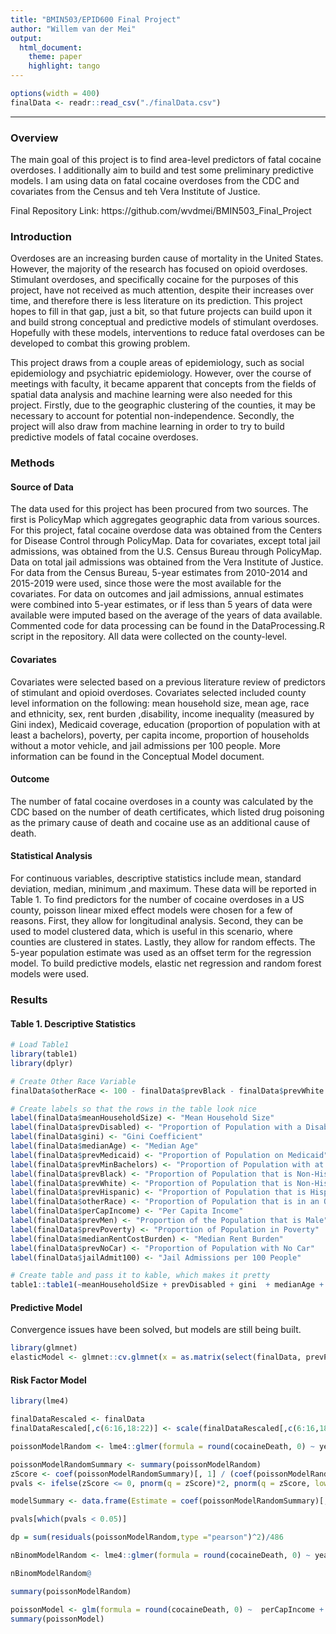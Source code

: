 ```yaml
---
title: "BMIN503/EPID600 Final Project"
author: "Willem van der Mei"
output: 
  html_document:
    theme: paper 
    highlight: tango
---
```

```r
options(width = 400)
finalData <- readr::read_csv("./finalData.csv")
```  
***


### Overview

The main goal of this project is to find area-level predictors of fatal cocaine overdoses. I additionally aim to build and test some preliminary predictive models. I am using data on fatal cocaine overdoses from the CDC and covariates from the Census and teh Vera Institute of Justice.

Final Repository Link: https://github.com/wvdmei/BMIN503_Final_Project


### Introduction 

Overdoses are an increasing burden cause of mortality in the United States. However, the majority of the research has focused on opioid overdoses. Stimulant overdoses, and specifically cocaine for the purposes of this project, have not received as much attention, despite their increases over time, and therefore there is less literature on its prediction. This project hopes to fill in that gap, just a bit, so that future projects can build upon it and build strong conceptual and predictive models of stimulant overdoses. Hopefully with these models, interventions to reduce fatal overdoses can be developed to combat this growing problem.

This project draws from a couple areas of epidemiology, such as social epidemiology and psychiatric epidemiology. However, over the course of meetings with faculty, it became apparent that concepts from the fields of spatial data analysis and machine learning were also needed for this project. Firstly, due to the geographic clustering of the counties, it may be necessary to account for potential non-independence. Secondly, the project will also draw from machine learning in order to try to build predictive models of fatal cocaine overdoses.

### Methods

#### Source of Data

The data used for this project has been procured from two sources. The first is PolicyMap which aggregates geographic data from various sources. For this project, fatal cocaine overdose data was obtained from the Centers for Disease Control through PolicyMap. Data for covariates, except total jail admissions, was obtained from the U.S. Census Bureau through PolicyMap. Data on total jail admissions was obtained from the Vera Institute of Justice. For data from the Census Bureau, 5-year estimates from 2010-2014 and 2015-2019 were used, since those were the most available for the covariates. For data on outcomes and jail admissions, annual estimates were combined into 5-year estimates, or if less than 5 years of data were available were imputed based on the average of the years of data available. Commented code for data processing can be found in the DataProcessing.R script in the repository. All data were collected on the county-level. 

#### Covariates

Covariates were selected based on a previous literature review of predictors of stimulant and opioid overdoses. Covariates selected included county level information on the following: mean household size, mean age, race and ethnicity, sex, rent burden ,disability, income inequality (measured by Gini index), Medicaid coverage, education (proportion of population with at least a bachelors), poverty, per capita income, proportion of households without a motor vehicle, and jail admissions per 100 people. More information can be found in the Conceptual Model document.

#### Outcome

The number of fatal cocaine overdoses in a county was calculated by the CDC based on the number of death certificates, which listed drug poisoning as the primary cause of death and cocaine use as an additional cause of death.

#### Statistical Analysis

For continuous variables, descriptive statistics include mean, standard deviation, median, minimum ,and maximum. These data will be reported in Table 1. To find predictors for the number of cocaine overdoses in a US county, poisson linear mixed effect models were chosen for a few of reasons. First, they allow for longitudinal analysis. Second, they can be used to model clustered data, which is useful in this scenario, where counties are clustered in states. Lastly, they allow for random effects. The 5-year population estimate was used as an offset term for the regression model. To build predictive models, elastic net regression and random forest models were used.

### Results

#### Table 1. Descriptive Statistics

```r
# Load Table1
library(table1)
library(dplyr)

# Create Other Race Variable
finalData$otherRace <- 100 - finalData$prevBlack - finalData$prevWhite - finalData$prevHispanic

# Create labels so that the rows in the table look nice
label(finalData$meanHouseholdSize) <- "Mean Household Size"
label(finalData$prevDisabled) <- "Proportion of Population with a Disability"
label(finalData$gini) <- "Gini Coefficient"
label(finalData$medianAge) <- "Median Age"
label(finalData$prevMedicaid) <- "Proportion of Population on Medicaid"
label(finalData$prevMinBachelors) <- "Proportion of Population with at least a Bachelors"
label(finalData$prevBlack) <- "Proportion of Population that is Non-Hispanic Black Only"
label(finalData$prevWhite) <- "Proportion of Population that is Non-Hispanic White Only"
label(finalData$prevHispanic) <- "Proportion of Population that is Hispanic of All Races"
label(finalData$otherRace) <- "Proportion of Population that is in an Other Race Group"
label(finalData$perCapIncome) <- "Per Capita Income"
label(finalData$prevMen) <- "Proportion of the Population that is Male"
label(finalData$prevPoverty) <- "Proportion of Population in Poverty"
label(finalData$medianRentCostBurden) <- "Median Rent Burden"
label(finalData$prevNoCar) <- "Proportion of Population with No Car"
label(finalData$jailAdmit100) <- "Jail Admissions per 100 People"

# Create table and pass it to kable, which makes it pretty
table1::table1(~meanHouseholdSize + prevDisabled + gini  + medianAge + prevMedicaid + prevMinBachelors + prevBlack + prevWhite + prevHispanic + otherRace + perCapIncome + prevMen + prevPoverty + medianRentCostBurden + prevNoCar + jailAdmit100, data = finalData) %>% kableExtra::kable()
```

#### Predictive Model

Convergence issues have been solved, but models are still being built.

```r
library(glmnet)
elasticModel <- glmnet::cv.glmnet(x = as.matrix(select(finalData, prevPoverty, prevDisabled, prevHispanic, prevBlack, prevWhite, prevMinBachelors, prevMen, jailAdmit100)), y = as.matrix(finalData$cocaineDeath), offset = as.matrix(log(finalData$nPop)), family = "poisson", alpha = 0.5)
```

#### Risk Factor Model

```r
library(lme4)

finalDataRescaled <- finalData
finalDataRescaled[,c(6:16,18:22)] <- scale(finalDataRescaled[,c(6:16,18:22)])

poissonModelRandom <- lme4::glmer(formula = round(cocaineDeath, 0) ~ year +  meanHouseholdSize + prevDisabled + prevHispanic + medianAge + prevMedicaid + prevMinBachelors + prevBlack + prevWhite + perCapIncome + prevMen + prevPoverty + prevNoCar + jailAdmit100 + offset(log(nPop)) + (1 | state), family = poisson(link = "log"), data = finalDataRescaled2))

poissonModelRandomSummary <- summary(poissonModelRandom)
zScore <- coef(poissonModelRandomSummary)[, 1] / (coef(poissonModelRandomSummary)[, 2]*sqrt(dp))
pvals <- ifelse(zScore <= 0, pnorm(q = zScore)*2, pnorm(q = zScore, lower.tail = FALSE)*2)

modelSummary <- data.frame(Estimate = coef(poissonModelRandomSummary)[, 1], RateRatio = exp(coef(poissonModelRandomSummary)[, 1]), StdError = (coef(poissonModelRandomSummary)[, 2]*sqrt(dp)),zScore = zScore, pvals = pvals) %>% mutate(lowerCiRR = exp(Estimate - 1.96*StdError), upperCiRR = exp(Estimate + 1.96*StdError))

pvals[which(pvals < 0.05)]

dp = sum(residuals(poissonModelRandom,type ="pearson")^2)/486

nBinomModelRandom <- lme4::glmer(formula = round(cocaineDeath, 0) ~ year +  meanHouseholdSize + prevDisabled + gini + medianAge + prevMedicaid + prevMinBachelors + prevBlack + prevWhite + prevHispanic + perCapIncome + prevMen + prevPoverty + medianRentCostBurden + prevNoCar + jailAdmit100 + offset(log(nPop)) + (1 | state), family = negative.binomial(link = "log", theta = 1/dp), data = finalDataRescaled)

nBinomModelRandom@

summary(poissonModelRandom)

poissonModel <- glm(formula = round(cocaineDeath, 0) ~  perCapIncome + jailAdmit100 + medianAge + gini, offset = log(nPop) , family = poisson(link = "log"), data = finalData)
summary(poissonModel)
```

